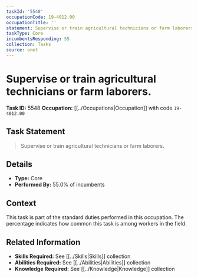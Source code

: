 ```yaml
---
taskId: '5548'
occupationCode: 19-4012.00
occupationTitle: ''
statement: Supervise or train agricultural technicians or farm laborers.
taskType: Core
incumbentsResponding: 55
collection: Tasks
source: onet
---
```

# Supervise or train agricultural technicians or farm laborers.

**Task ID:** 5548
**Occupation:** [[../Occupations|Occupation]] with code `19-4012.00`

## Task Statement

> Supervise or train agricultural technicians or farm laborers.

## Details

- **Type:** Core
- **Performed By:** 55.0% of incumbents

## Context

This task is part of the standard duties performed in this occupation. The percentage indicates how common this task is among workers in the field.

## Related Information

- **Skills Required:** See [[../Skills|Skills]] collection
- **Abilities Required:** See [[../Abilities|Abilities]] collection
- **Knowledge Required:** See [[../Knowledge|Knowledge]] collection
